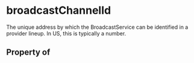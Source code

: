 # broadcastChannelId

The unique address by which the BroadcastService can be identified in a provider lineup. In US, this is typically a number.

## Property of



